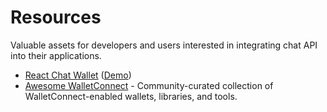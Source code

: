 
# Resources

Valuable assets for developers and users interested in integrating chat API into their applications.

<CloudBanner />

<!--Todo: Prettify this section-->

- [React Chat Wallet](https://github.com/WalletConnect/web-examples/tree/main/wallets/react-wallet-chat) ([Demo](https://react-wallet-chat.walletconnect.com/))
- [Awesome WalletConnect](https://github.com/WalletConnect/awesome-walletconnect) - Community-curated collection of WalletConnect-enabled wallets, libraries, and tools.